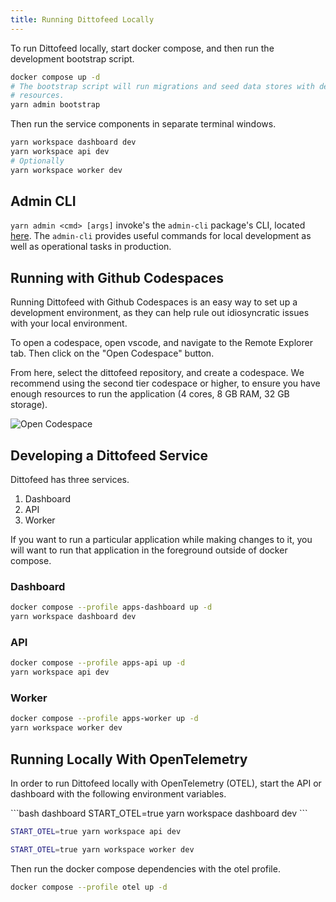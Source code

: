 ```yaml
---
title: Running Dittofeed Locally
---
```


To run Dittofeed locally, start docker compose, and then run the development bootstrap script.

```bash
docker compose up -d
# The bootstrap script will run migrations and seed data stores with default
# resources.
yarn admin bootstrap
```

Then run the service components in separate terminal windows.

```bash
yarn workspace dashboard dev
yarn workspace api dev
# Optionally
yarn workspace worker dev
```

## Admin CLI

`yarn admin <cmd> [args]` invoke's the `admin-cli` package's CLI, located [here](https://github.com/dittofeed/dittofeed/tree/main/packages/admin-cli). The `admin-cli` provides useful commands for local development as well as operational tasks in production.

## Running with Github Codespaces

Running Dittofeed with Github Codespaces is an easy way to set up a development environment, as they can help rule out idiosyncratic issues with your local environment.

To open a codespace, open vscode, and navigate to the Remote Explorer tab. Then click on the "Open Codespace" button.

From here, select the dittofeed repository, and create a codespace. We recommend using the second tier codespace or higher, to ensure you have enough resources to run the application (4 cores, 8 GB RAM, 32 GB storage).

![Open Codespace](/images/open-codespace.png)


## Developing a Dittofeed Service

Dittofeed has three services.

1. Dashboard
2. API
3. Worker

If you want to run a particular application while making changes to it, you will
want to run that application in the foreground outside of docker compose.

### Dashboard

```bash
docker compose --profile apps-dashboard up -d
yarn workspace dashboard dev
```

### API

```bash
docker compose --profile apps-api up -d
yarn workspace api dev
```

### Worker

```bash
docker compose --profile apps-worker up -d
yarn workspace worker dev
```

## Running Locally With OpenTelemetry

In order to run Dittofeed locally with OpenTelemetry (OTEL), start the API or dashboard with the following environment variables.

<CodeGroup>
```bash dashboard
START_OTEL=true yarn workspace dashboard dev
```

```bash API
START_OTEL=true yarn workspace api dev
```

```bash worker
START_OTEL=true yarn workspace worker dev
```
</CodeGroup>

Then run the docker compose dependencies with the otel profile.

```bash
docker compose --profile otel up -d
```
